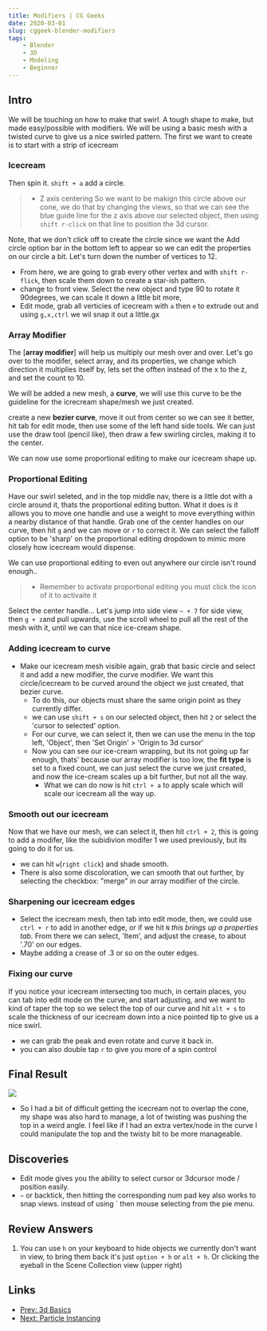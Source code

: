 ```yaml
---
title: Modifiers | CG Geeks
date: 2020-03-01
slug: cggeek-blender-modifiers
tags:
    - Blender
    - 3D
    - Modeling
    - Beginner
---
```


## Intro
We will be touching on how to make that swirl. A tough shape to make, but made easy/possible with modifiers.
We will be using a basic mesh with a twisted curve to give us a nice swirled pattern.
The first we want to create is to start with a strip of icecream

### Icecream
Then spin it.
`shift + a` add a circle. 

>- Z axis centering
> So we want to be makign this circle above our cone, we do that by changing the views, so that we can see the blue guide line for the z axis above our selected object, then using `shift r-click` on that line to position the 3d cursor.

Note, that we don't click off to create the circle since we want the Add circle option bar in the bottom left to appear so we can edit the properties on our circle a bit.
Let's turn down the number of vertices to 12.

- From here, we are going to grab every other vertex and with `shift r-flick`, then scale them down to create a star-ish pattern.
- change to front view. Select the new object and type 90 to rotate it 90degrees, we can scale it down a little bit more, 
- Edit mode, grab all verticies of icecream with `a` then `e` to extrude out and using `g,x,ctrl` we wil snap it out a little.gx

### Array Modifier
The [**array modifier**] will help us multiply our mesh over and over. 
Let's go over to the modifer, select array, and its properties, we change which direction it multiplies itself by, lets set the offten instead of the x to the z, and set the count to 10. 

We will be added a new mesh, a **curve**, we will use this curve to be the guideline for the icrecream shape/mesh we just created.

create a new **bezier curve**, move it out from center so we can see it better, hit tab for edit mode, then use some of the left hand side tools. We can just use the draw tool (pencil like), then draw a few swirling circles, making it to the center.

We can now use some proportional editing to make our icecream shape up.

### Proportional Editing 
Have our swirl seleted, and in the top middle nav, there is a little dot with a circle around it, thats the proportional editing button. What it does is it allows you to move one handle and use a weight to move everything within a nearby distance of that handle. Grab one of the center handles on our curve, then hit `g` and we can move or `r` to correct it. We can select the falloff option to be 'sharp' on the proportional editing dropdown to mimic more closely how icecream would dispense.

We can use proportional editing to even out anywhere our circle isn't round enough..

>* Remember to activate proportional editing you must click the icon of it to activaite it 

Select the center handle...
Let's jump into side view `~ + 7` for side view, then `g + z`and pull upwards, use the scroll wheel to pull all the rest of the mesh with it, until we can that nice ice-cream shape.

### Adding icecream to curve
- Make our icecream mesh visible again, grab that basic circle and select it and add a new modifier, the curve modifier. We want this circle/icecream to be curved around the object we just created, that bezier curve.
    - To do this, our objects must share the same origin point as they currently differ.
    - we can use `shift + s` on our selected object, then hit `2` or select the 'cursor to selected' option.
    - For our curve, we can select it, then we can use the menu in the top left, 'Object', then 'Set Origin' > 'Origin to 3d cursor'
    - Now you can see our ice-cream wrapping, but its not going up far enough, thats' because our array modifier is too low, the **fit type** is set to a fixed count, we can just select the curve we just created, and now the ice-cream scales up a bit further, but not all the way.
        - What we can do now is hit `ctrl + a` to apply scale which will scale our icecream all the way up.

### Smooth out our icecream
Now that we have our mesh, we can select it, then hit `ctrl + 2`, this is going to add a modifer, like the subidivion modifer 1 we used previously, but its going to do it for us.
- we can hit `w`(`right click`) and shade smooth. 
- There is also some discoloration, we can smooth that out further, by selecting the checkbox: "merge" in our array modifier of the circle.

### Sharpening our icecream edges
- Select the icecream mesh, then tab into edit mode, then, we could use `ctrl + r` to add in another edge, or if we hit `N` *this brings up a properties tab.* From there we can select, 'Item', and adjust the crease, to about '.70' on our edges.
- Maybe adding a crease of .3 or so on the outer edges.

### Fixing our curve
If you notice your icecream intersecting too much, in certain places, you can tab into edit mode on the curve, and start adjusting, and we want to kind of taper the top so we select the top of our curve and hit `alt + s` to scale the thickness of our icecream down into a nice pointed tip to give us a nice swirl.
- we can grab the peak and even rotate and curve it back in.
- you can also double tap `r` to give you more of a spin control

## Final Result
![](/icecream.png)
- So I had a bit of difficult getting the icecream not to overlap the cone, my shape was also hard to manage, a lot of twisting was pushing the top in a weird angle. I feel like if I had an extra vertex/node in the curve I could manipulate the top and the twisty bit to be more manageable.

## Discoveries
- Edit mode gives you the ability to select cursor or 3dcursor mode / position easily. 
- `~` or backtick, then hitting the corresponding num pad key also works to snap views. instead of using ` then mouse selecting from the pie menu.
 
## Review Answers

1. You can use `h` on your keyboard to hide objects we currently don't want in view, to bring them back it's just `option + h` or `alt + h`. Or clicking the eyeball in the Scene Collection view (upper right)

## Links
- [Prev: 3d Basics](/cggeek-blender-3dbasics)
- [Next: Particle Instancing](/cggeek-blender-particle-instancing)
